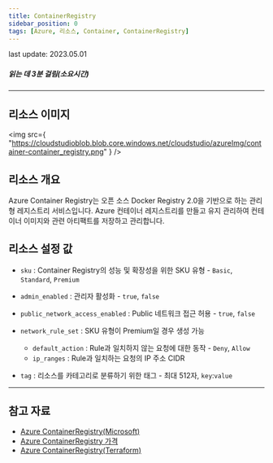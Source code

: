 ```yaml
---
title: ContainerRegistry
sidebar_position: 0
tags: [Azure, 리소스, Container, ContainerRegistry]
---
```


<span className="theme-doc-version-badge badge badge--secondary">
    last update: 2023.05.01
</span>

##### 읽는 데 3분 걸림(소요시간)

---

## 리소스 이미지

<img
    src={
        "https://cloudstudioblob.blob.core.windows.net/cloudstudio/azureImg/container-container_registry.png"
    }
/>

## 리소스 개요

Azure Container Registry는 오픈 소스 Docker Registry 2.0을 기반으로 하는 관리형 레지스트리 서비스입니다.
Azure 컨테이너 레지스트리를 만들고 유지 관리하여 컨테이너 이미지와 관련 아티팩트를 저장하고 관리합니다.

## 리소스 설정 값

-   `sku` : Container Registry의 성능 및 확장성을 위한 SKU 유형 - `Basic`, `Standard`, `Premium`

-   `admin_enabled` : 관리자 활성화 - `true`, `false`

-   `public_network_access_enabled` : Public 네트워크 접근 허용 - `true`, `false`

-   `network_rule_set` : SKU 유형이 Premium일 경우 생성 가능
    -   `default_action` : Rule과 일치하지 않는 요청에 대한 동작 - `Deny`, `Allow`
    -   `ip_ranges` : Rule과 일치하는 요청의 IP 주소 CIDR
-   `tag` : 리소스를 카테고리로 분류하기 위한 태그 - 최대 512자, `key`:`value`

---

## 참고 자료

-   [Azure ContainerRegistry(Microsoft)](https://learn.microsoft.com/ko-kr/azure/container-registry/container-registry-intro)
-   [Azure ContainerRegistry 가격](https://azure.microsoft.com/en-us/pricing/details/container-registry/)
-   [Azure ContainerRegistry(Terraform)](https://registry.terraform.io/providers/hashicorp/azurerm/latest/docs/resources/container_registry)
